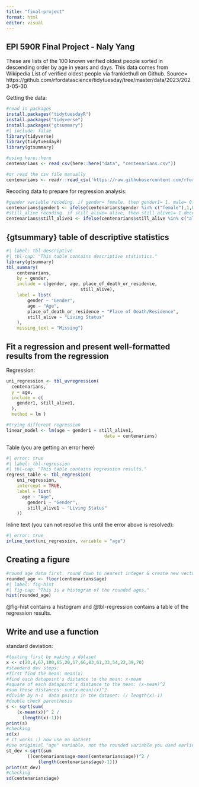 ```yaml
---
title: "final-project"
format: html
editor: visual
---
```


## EPI 590R Final Project - Naly Yang

These are lists of the 100 known verified oldest people sorted in descending order by age in years and days. This data comes from Wikipedia List of verified oldest people via frankiethull on Github. 
Source= https://github.com/rfordatascience/tidytuesday/tree/master/data/2023/2023-05-30

Getting the data:
```r
#read in packages
install.packages("tidytuesdayR")
install.packages("tidyverse")
install.packages("gtsummary")
#| include: false
library(tidyverse)
library(tidytuesdayR)
library(gtsummary)

#using here::here
centenarians <- read_csv(here::here("data", "centenarians.csv"))

#or read the csv file manually
centenarians <- readr::read_csv('https://raw.githubusercontent.com/rfordatascience/tidytuesday/master/data/2023/2023-05-30/centenarians.csv')
```

Recoding data to prepare for regression analysis:
```r
#gender variable recoding. if gender= female, then gender1= 1. male= 0.
centenarians$gender1 <- ifelse(centenarians$gender %in% c("female"),1,0)
#still_alive recoding. if still_alive= alive, then still_alive1= 1.deceased= 0.
centenarians$still_alive1 <- ifelse(centenarians$still_alive %in% c("alive"),1,0)
```

## {gtsummary} table of descriptive statistics

```r
#| label: tbl-descriptive
#| tbl-cap: "This table contains descriptive statistics."
library(gtsummary)
tbl_summary(
	centenarians,
	by = gender,
	include = c(gender, age, place_of_death_or_residence,
							still_alive),
	label = list(
		gender ~ "Gender",
		age ~ "Age",
		place_of_death_or_residence ~ "Place of Death/Residence",
		still_alive ~ "Living Status"
	),
	missing_text = "Missing")
```

## Fit a regression and present well-formatted results from the regression

Regression:

```r
uni_regression <- tbl_uvregression(
  centenarians,
  y = age,
  include = c(
    gender1, still_alive1,
  ),
  method = lm )

#trying different regression
linear_model <- lm(age ~ gender1 + still_alive1,
									 data = centenarians)
```

Table (you are getting an error here)
```r
#| error: true
#| label: tbl-regression
#| tbl-cap: "This table contains regression results."
regress_table <- tbl_regression(
	uni_regression,
	intercept = TRUE,
	label = list(
	  age ~ "Age",
		gender1 ~ "Gender",
		still_alive1 ~ "Living Status"
	))

```

Inline text (you can not resolve this until the error above is resolved):
```r
#| error: true
inline_text(uni_regression, variable = "age")
```


## Creating a figure

```r
#round age data first. round down to nearest integer & create new vector for the roudned age.
rounded_age <- floor(centenarians$age)
#| label: fig-hist
#| fig-cap: "This is a histogram of the rounded ages."
hist(rounded_age)
```

@fig-hist contains a histogram and @tbl-regression contains a table of the regression results.

## Write and use a function

standard deviation:
```r
#testing first by making a dataset
x <- c(20,4,67,100,65,20,17,66,83,61,33,54,22,39,70)
#standard dev steps:
#first find the mean: mean(x)
#find each datapoint's distance to the mean: x-mean
#square of each datapoint's distance to the mean: (x-mean)^2
#sum these distances: sum(x-mean)(x)^2
#divide by n-1  data points in the dataset: (/ length(x)-1)
#double check parenthesis
s <- sqrt(sum(
    (x-mean(x))^ 2 /
      (length(x)-1)))
print(s)
#checking
sd(x)
# it works :) now use on dataset
#use originial "age" variable, not the rounded variable you used earlier in the Figure section.
st_dev <-sqrt(sum
        ((centenarians$age-mean(centenarians$age))^2 /
            (length(centenarians$age)-1)))
print(st_dev)
#checking
sd(centenarians$age)
```

